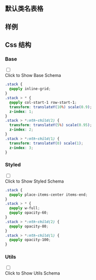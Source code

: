 

## 默认类名表格
  
<CssTable name="stack" />
  
## 样例
  
<Demo></Demo>
  
## Css 结构


### Base

<div className="collapse">
<input type="checkbox" /> 
<div class="collapse-title px-0">
<span class="btn">Click to Show Base Schema</span>
</div>
<div class="collapse-content"> 

```css
.stack {
  @apply inline-grid;
}
.stack > * {
  @apply col-start-1 row-start-1;
  transform: translateY(10%) scale(0.9);
  z-index: 1;
}
.stack > *:nth-child(2) {
  transform: translateY(5%) scale(0.95);
  z-index: 2;
}
.stack > *:nth-child(1) {
  transform: translateY(0) scale(1);
  z-index: 3;
}

```

</div>
</div>



### Styled

<div className="collapse">
<input type="checkbox" /> 
<div class="collapse-title px-0">
<span class="btn">Click to Show Styled Schema</span>
</div>
<div class="collapse-content"> 

```css
.stack {
  @apply place-items-center items-end;
}
.stack > * {
  @apply w-full;
  @apply opacity-60;
}
.stack > *:nth-child(2) {
  @apply opacity-80;
}
.stack > *:nth-child(1) {
  @apply opacity-100;
}

```

</div>
</div>



### Utils

<div className="collapse">
<input type="checkbox" /> 
<div class="collapse-title px-0">
<span class="btn">Click to Show Utils Schema</span>
</div>
<div class="collapse-content"> 

```css

```

</div>
</div>



